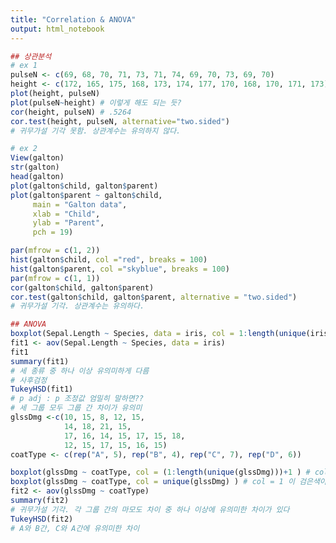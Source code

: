 ```yaml
---
title: "Correlation & ANOVA"
output: html_notebook
---
```


``` r
## 상관분석
# ex 1
pulseN <- c(69, 68, 70, 71, 73, 71, 74, 69, 70, 73, 69, 70)
height <- c(172, 165, 175, 168, 173, 174, 177, 170, 168, 170, 171, 173)
plot(height, pulseN)
plot(pulseN~height) # 이렇게 해도 되는 듯?
cor(height, pulseN) # .5264
cor.test(height, pulseN, alternative="two.sided")
# 귀무가설 기각 못함. 상관계수는 유의하지 않다.

# ex 2
View(galton)
str(galton)
head(galton)
plot(galton$child, galton$parent)
plot(galton$parent ~ galton$child,
     main = "Galton data",
     xlab = "Child",
     ylab = "Parent",
     pch = 19)

par(mfrow = c(1, 2))
hist(galton$child, col ="red", breaks = 100)
hist(galton$parent, col ="skyblue", breaks = 100)
par(mfrow = c(1, 1))
cor(galton$child, galton$parent)
cor.test(galton$child, galton$parent, alternative = "two.sided") 
# 귀무가설 기각. 상관계수는 유의하다. 
```


``` r
## ANOVA
boxplot(Sepal.Length ~ Species, data = iris, col = 1:length(unique(iris$Species)) )
fit1 <- aov(Sepal.Length ~ Species, data = iris)
fit1
summary(fit1)
# 세 종류 중 하나 이상 유의미하게 다름
# 사후검정
TukeyHSD(fit1)
# p adj : p 조정값 엄밀히 말하면??
# 세 그룹 모두 그룹 간 차이가 유의미
glssDmg <-c(10, 15, 8, 12, 15, 
            14, 18, 21, 15, 
            17, 16, 14, 15, 17, 15, 18, 
            12, 15, 17, 15, 16, 15)
coatType <- c(rep("A", 5), rep("B", 4), rep("C", 7), rep("D", 6))

boxplot(glssDmg ~ coatType, col = (1:length(unique(glssDmg)))+1 ) # col = 1 이 검은색이어서..
boxplot(glssDmg ~ coatType, col = unique(glssDmg) ) # col = 1 이 검은색이어서..
fit2 <- aov(glssDmg ~ coatType)
summary(fit2)
# 귀무가설 기각. 각 그룹 간의 마모도 차이 중 하나 이상에 유의미한 차이가 있다
TukeyHSD(fit2)
# A와 B간, C와 A간에 유의미한 차이
```
